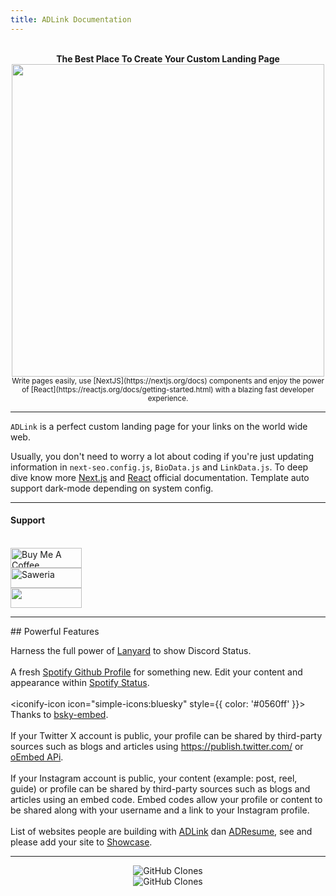 ```yaml
---
title: ADLink Documentation
---
```


<script src="https://code.iconify.design/iconify-icon/1.0.7/iconify-icon.min.js"></script>

<br />
<center><strong>The Best Place To Create Your Custom Landing Page</strong></center>
<center><img src="/preview.png" width="500" height="500" /></center>
<center><small>Write pages easily, use [NextJS](https://nextjs.org/docs) components and enjoy the power of [React](https://reactjs.org/docs/getting-started.html) with a blazing fast developer experience.</small></center>

---

`ADLink` is a perfect custom landing page for your links on the world wide web.

Usually, you don't need to worry a lot about coding if you're just updating information in `next-seo.config.js`, `BioData.js` and `LinkData.js`. To deep dive know more  [Next.js](https://nextjs.org/docs) and [React](https://reactjs.org/getting-started.html) official documentation.
<Callout type="info">
Template auto support dark-mode depending on system config.
</Callout>

---

#### Support
<br/>
<a href="https://www.buymeacoffee.com/agcrisbp" target="_blank"><img src="https://cdn.buymeacoffee.com/buttons/v2/default-yellow.png" alt="Buy Me A Coffee" height="32px" width="114px" /></a>
<br />
<a href="https://saweria.co/agcrisbp" target="_blank"><img src="https://bio.aghea.biz.id/saweria-button.png" alt="Saweria" height="32px" width="114px" /></a>
<br />
<a href="https://github.com/sponsors/agcrisbp" target="_blank" title="Sponsor"><img src="/sponsor-badge.svg" height="32" width="114" /></a>

---

<Callout type="info">
## Powerful Features

<iconify-icon icon="skill-icons:discord"></iconify-icon> Harness the full power of [Lanyard](https://github.com/Phineas/lanyard) to show Discord Status.<br /><br/>
<iconify-icon icon="logos:spotify-icon"></iconify-icon> A fresh [Spotify Github Profile](https://github.com/kittinan/spotify-github-profile) for something new. Edit your content and appearance within [Spotify Status](../frontend#add-spotify-status).<br /><br/>
<iconify-icon icon="simple-icons:bluesky" style={{ color: '#0560ff' }}></iconify-icon> Thanks to [bsky-embed](https://github.com/Vincenius/bsky-embed).<br /><br/>
<iconify-icon icon="skill-icons:twitter"></iconify-icon> If your Twitter X account is public, your profile can be shared by third-party sources such as blogs and articles using https://publish.twitter.com/ or [oEmbed APi](https://developer.twitter.com/en/docs/twitter-for-websites/oembed-api).<br /><br/>
<iconify-icon icon="skill-icons:instagram"></iconify-icon> If your Instagram account is public, your content (example: post, reel, guide) or profile can be shared by third-party sources such as blogs and articles using an embed code. Embed codes allow your profile or content to be shared along with your username and a link to your Instagram profile.<br /><br/>
<iconify-icon icon="logos:bash-icon"></iconify-icon> List of websites people are building with [ADLink](https://bit.ly/ADLink24) dan [ADResume](https://bit.ly/AD-Resume), see and please add your site to [Showcase](/showcase).
</Callout>

---

<p align="center">
<img alt='GitHub Clones' src='https://img.shields.io/badge/dynamic/json?color=success&label=Clone&query=count&url=https://gist.githubusercontent.com/agcrisbp/3b92952e19a3c35b245a495e1e7f075f/raw/clone.json&logo=github'></img>
<br/>
<img alt='GitHub Clones' src='https://img.shields.io/badge/dynamic/json?color=success&label=Unique&query=uniques&url=https://gist.githubusercontent.com/agcrisbp/3b92952e19a3c35b245a495e1e7f075f/raw/clone.json&logo=githubactions&logoColor=white'></img>
</p>